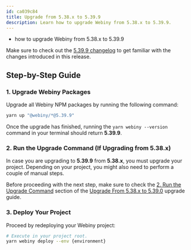 ```yaml
---
id: ca039c84
title: Upgrade from 5.38.x to 5.39.9
description: Learn how to upgrade Webiny from 5.38.x to 5.39.9.
---
```



<Alert type="success" title="What you’ll learn">

- how to upgrade Webiny from 5.38.x to 5.39.9

</Alert>

<Alert type="info">

Make sure to check out the [5.39.9 changelog](./changelog) to get familiar with the changes introduced in this
release.

</Alert>

## Step-by-Step Guide

### 1. Upgrade Webiny Packages

Upgrade all Webiny NPM packages by running the following command:

```bash
yarn up "@webiny/*@5.39.9"
```

Once the upgrade has finished, running the `yarn webiny --version` command in your terminal should return **5.39.9**.

### 2. Run the Upgrade Command (If Upgrading from 5.38.x)

In case you are upgrading to **5.39.9** from **5.38.x**, you must upgrade your project. Depending on your project, you might also need to perform a couple of manual steps.

Before proceeding with the next step, make sure to check the [2. Run the Upgrade Command](/docs/release-notes/5.39.0/upgrade-guide#2-run-the-upgrade-command) section of the [Upgrade From 5.38.x to 5.39.0](/docs/release-notes/5.39.0/upgrade-guide) upgrade guide.

### 3. Deploy Your Project

Proceed by redeploying your Webiny project:

```bash
# Execute in your project root.
yarn webiny deploy --env {environment}
```

<AdditionalNotes />
